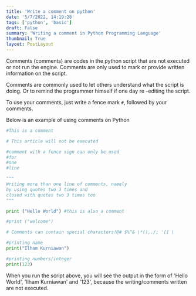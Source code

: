```yaml
---
title: 'Write a comment on python'
date: '5/7/2022, 14:19:28'
tags: ['python', 'basic']
draft: False
summary: 'Writing a comment in Python Programming Language'
thumbnail: True
layout: PostLayout
---
```


Comments (comments) are codes in the python script that are not executed or not run the engine. Comments are only used to mark or provide written information on the script.

Comments are commonly used to let others understand what the script is doing. Or to remind the programmer himself if one day re -editing the script.

To use your comments, just write a fence mark `#`, followed by your comments.

Below is an example of using comments on Python

```python:comment.py
#This is a comment

# This article will not be executed

#comment with a fence sign can only be used
#for
#one
#line

"""
Writing more than one line of comments, namely
by using quotes two 3 times and
closed with quotes two 3 times too
"""

print ("Hello World") #this is also a comment

#print ("welcome")

# Comments can contain special characters!@# $%^& \*(),./; '[] \

#printing name
print("Ilham Kurniawan")

#printing numbers/integer
print(123)
```

When you run the script above, you will see the output in the form of 'Hello World', 'Ilham Kurniawan' and '123', because the writing/comments written are not executed.
